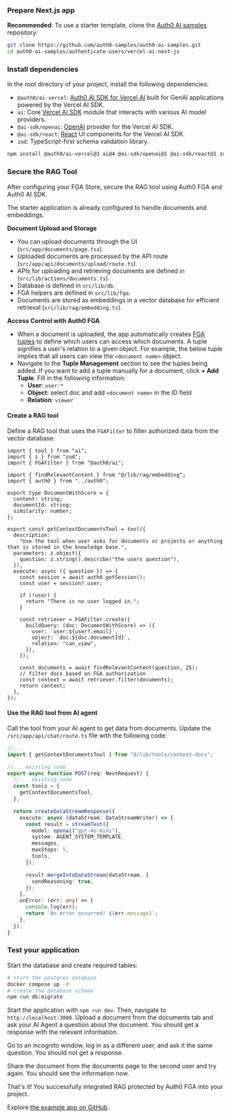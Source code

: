 ### Prepare Next.js app

**Recommended**: To use a starter template, clone the [Auth0 AI samples](https://github.com/auth0-samples/auth0-ai-samples) repository:

```bash wrap lines
git clone https://github.com/auth0-samples/auth0-ai-samples.git
cd auth0-ai-samples/authenticate-users/vercel-ai-next-js
```

### Install dependencies

In the root directory of your project, install the following dependencies:

- `@auth0/ai-vercel`: [Auth0 AI SDK for Vercel AI](https://github.com/auth0-lab/auth0-ai-js/tree/main/packages/ai-vercel) built for GenAI applications powered by the Vercel AI SDK.
- `ai`: Core [Vercel AI SDK](https://sdk.vercel.ai/docs) module that interacts with various AI model providers.
- `@ai-sdk/openai`: [OpenAI](https://sdk.vercel.ai/providers/ai-sdk-providers/openai) provider for the Vercel AI SDK.
- `@ai-sdk/react`: [React](https://react.dev/) UI components for the Vercel AI SDK.
- `zod`: TypeScript-first schema validation library.

```bash wrap lines
npm install @auth0/ai-vercel@3 ai@4 @ai-sdk/openai@1 @ai-sdk/react@1 zod@3
```


<SetupFGAStore />

### Secure the RAG Tool

After configuring your FGA Store, secure the RAG tool using Auth0 FGA and Auth0 AI SDK.

The starter application is already configured to handle documents and embeddings.

**Document Upload and Storage**

- You can upload documents through the UI (`src/app/documents/page.tsx`).
- Uploaded documents are processed by the API route (`src/app/api/documents/upload/route.ts`).
- APIs for uploading and retrieving documents are defined in (`src/lib/actions/documents.ts`).
- Database is defined in `src/lib/db`.
- FGA helpers are defined in `src/lib/fga`.
- Documents are stored as embeddings in a vector database for efficient retrieval (`src/lib/rag/embedding.ts`).

**Access Control with Auth0 FGA**

- When a document is uploaded, the app automatically creates [FGA tuples](https://docs.fga.dev/fga-concepts#what-is-a-relationship-tuple) to define which users can access which documents. A tuple signifies a user's relation to a given object. For example, the below tuple implies that all users can view the `<document name>` object.
- Navigate to the **Tuple Management** section to see the tuples being added. If you want to add a tuple manually for a document, click **+ Add Tuple**. Fill in the following information:
  - **User**: `user:*`
  - **Object**: select doc and add `<document name>` in the ID field
  - **Relation**: `viewer`

#### Create a RAG tool

Define a RAG tool that uses the `FGAFilter` to filter authorized data from the vector database:

```tsx src/lib/tools/context-docs.ts wrap lines
import { tool } from "ai";
import { z } from "zod";
import { FGAFilter } from "@auth0/ai";

import { findRelevantContent } from "@/lib/rag/embedding";
import { auth0 } from "../auth0";

export type DocumentWithScore = {
  content: string;
  documentId: string;
  similarity: number;
};

export const getContextDocumentsTool = tool({
  description:
    "Use the tool when user asks for documents or projects or anything that is stored in the knowledge base.",
  parameters: z.object({
    question: z.string().describe("the users question"),
  }),
  execute: async ({ question }) => {
    const session = await auth0.getSession();
    const user = session?.user;

    if (!user) {
      return "There is no user logged in.";
    }

    const retriever = FGAFilter.create({
      buildQuery: (doc: DocumentWithScore) => ({
        user: `user:${user?.email}`,
        object: `doc:${doc.documentId}`,
        relation: "can_view",
      }),
    });

    const documents = await findRelevantContent(question, 25);
    // filter docs based on FGA authorization
    const context = await retriever.filter(documents);
    return context;
  },
});
```

#### Use the RAG tool from AI agent

Call the tool from your AI agent to get data from documents. Update the `/src/app/api/chat/route.ts` file with the following code:

```ts src/app/api/chat/route.ts wrap lines highlight={2,8}
//...
import { getContextDocumentsTool } from "@/lib/tools/context-docs";

//... existing code
export async function POST(req: NextRequest) {
  //... existing code
  const tools = {
    getContextDocumentsTool,
  };

  return createDataStreamResponse({
    execute: async (dataStream: DataStreamWriter) => {
      const result = streamText({
        model: openai("gpt-4o-mini"),
        system: AGENT_SYSTEM_TEMPLATE,
        messages,
        maxSteps: 5,
        tools,
      });

      result.mergeIntoDataStream(dataStream, {
        sendReasoning: true,
      });
    },
    onError: (err: any) => {
      console.log(err);
      return `An error occurred! ${err.message}`;
    },
  });
}
```

### Test your application

Start the database and create required tables:

```bash wrap lines
# start the postgres database
docker compose up -d
# create the database schema
npm run db:migrate
```

Start the application with `npm run dev`. Then, navigate to `http://localhost:3000`.
Upload a document from the documents tab and ask your AI Agent a question about the document. You should get a response with the relevant information. 

Go to an incognito window, log in as a different user, and ask it the same question. You should not get a response. 

Share the document from the documents page to the second user and try again. You should see the information now.

That's it! You successfully integrated RAG protected by Auth0 FGA into your project.

Explore [the example app on GitHub](https://github.com/auth0-samples/auth0-ai-samples/tree/main/authorization-for-rag/vercel-ai-next-js).

